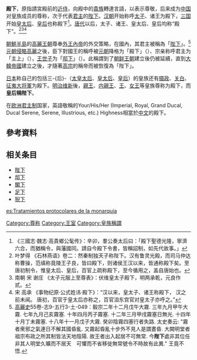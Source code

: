 {{Refimprove|time=2020-09-23T13:21:54+00:00}}
{{Infobox East Asian
|title      = 殿下
<!-- 中文 -->
|zh-yuanwen=殿下
|zhuyin= ㄉㄧㄢˋ ㄒㄧㄚˋ
|pinyin= diàn xià
<!-- 韩文 -->
|hangul     = 전하
|hanja      = 殿下
|rr         = cheon ha
|mr         = chŏn ha
<!-- 日文 -->
|kanji      = 殿下
|kana       = でんか
|romaji     = denka
<!-- 越南文 -->
|vietnamese = điện hạ
|chunom     = 
|hantu      = 殿下
|hannom     = 
}}
'''殿下'''，原指請宮殿前的[[近侍|近侍]]，向殿中的[[貴族|貴族]]轉達言語，以表示尊敬，后来成为[[中国|中国]]对皇族成员的尊称，次于代表[[君主|君主]]的[[陛下|陛下]]。[[汉朝|汉朝]]开始称呼[[太子|太子]]、诸王为殿下，[[三国|三国]]开始[[皇太后|皇太后]]、[[皇后|皇后]]也称殿下<ref>《三國志·魏志·高貴鄉公髦传》：辛卯，羣公奏太后曰：「殿下聖德光隆，寧濟六合，而猶稱令，與藩國同。請自今殿下令書，皆稱詔制，如先代故事。」</ref>。[[唐代|唐代]]以后，太子、诸王、皇太后、皇后均称“殿下”。<ref> 叶梦得 《石林燕语》卷二：然秦制独天子称陛下。汉有鲁灵光殿，而司马仲达称曹操，范缜称竟陵王子良，皆曰殿下，则诸侯王汉以来，皆通称殿下矣。至唐初制令，惟皇太后、皇后，百官上疏称殿下，至今循用之，盖自唐始也。</ref><ref>南朝 宋 谢庄 《太子元服上至尊表》：伏维皇太子殿下，明两承乾，元良作贰。</ref><ref>宋 高承 《事物纪原·公式姓讳·殿下》：“汉以来，皇太子、诸王称殿下， 汉之前未闻。 唐初，百官于皇太后亦称之，百官洎东宫官对皇太子亦呼之。”</ref>

[[朝鮮半島|朝鮮半島]]的[[高麗王朝|高麗王朝]]尊奉[[外王內帝|外王內帝]]的外交策略，在國內，其君主被稱為「[[陛下|陛下]]」。<ref>[[高麗史|高麗史]]55卷-志9-五行3-土-049：毅宗二年十二月戊午大霧. 三年九月甲午大霧. 七年九月己亥霧塞. 十年四月丙子霧塞. 十二年三月甲戌霧塞日無光. 十四年十月丁未霧塞. 十八年十一月戊子大霧. 癸卯陰霧四塞行者失路. 太史奏云: "霧者衆邪之氣連日不解其國昏亂. 又霧起昏亂十步外不見人是謂晝昏. 大闕明堂者祖宗布政之所其制皆法天地陰陽. 故王者出入起居不可無常. 今'''陛下'''處非其位任非其人明堂久曠而不居天　可懼而不省移徙無常號令不時故有此異." 王竟不悟.</ref>[[蒙古入侵高麗|元朝侵略高麗]]之後，臣下對國王的稱呼被[[元朝|元朝]]降格为「殿下」（{{lang-ko|전하}}）、宗亲称呼君主为「主上」（{{lang-ko|주상}}），[[王世子|王世子]]为「[[邸下|邸下]]」（{{lang-ko|저하}}）。此稱謂到了[[朝鲜王朝|朝鲜王朝]]建立後仍被延續，直到[[大韓帝國|大韓帝國]]建立之後，才隨著[[朝鮮高宗|高宗]]的稱帝而被恢復為「陛下」。

[[日本|日本]]称自己的包括三-{后}-（[[太皇太后|太皇太后]]、[[皇太后|皇太后]]、[[皇后|皇后]]）的皇族还有[[摄政|摄政]]、[[关白|关白]]、[[征夷大将軍|征夷大将軍]]为殿下。[[明治维新|明治维新]]後，[[親王|親王]]、[[内親王|内親王]]、[[王|王]]、[[女王|女王]]等皇族尊称为殿下，而'''皇后稱陛下'''。

在[[欧洲|欧洲]][[君主制|君主制]]国家，英語敬稱的Your/His/Her (Imperial, Royal, Grand Ducal, Ducal Serene, Serene, Illustrious, etc.) Highness相當於[[中文|中文]]的殿下。

==參考資料==
{{reflist}}

==相关条目==
*[[陛下|陛下]]
*[[邸下|邸下]]
*[[閣下|閣下]]
*[[足下|足下]]
*[[猊下|猊下]]

[[Category:尊称|Category:尊称]]
[[Category:王室|Category:王室]]
[[Category:皇族稱謂|Category:皇族稱謂]]

[[es:Tratamientos_protocolares_de_la_monarquía|es:Tratamientos protocolares de la monarquía]]